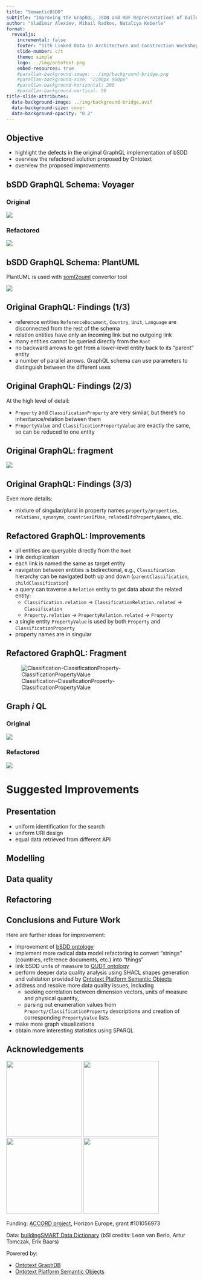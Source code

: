 ```yaml
---
title: "SemanticBSDD"
subtitle: "Improving the GraphQL, JSON and RDF Representations of buildingSmart Data Dictionary"
author: "Vladimir Alexiev, Mihail Radkov, Nataliya Keberle"
format:
  revealjs: 
    incremental: false
    footer: "11th Linked Data in Architecture and Construction Workshop, 15--16 June 2023, Matera, Italy"
    slide-number: c/t
    theme: simple
    logo: ../img/ontotext.png
    embed-resources: true
    #parallax-background-image: ../img/background-bridge.png
    #parallax-background-size: "2100px 900px"
    #parallax-background-horizontal: 200
    #parallax-background-vertical: 50
title-slide-attributes:
  data-background-image: ../img/background-bridge.avif
  data-background-size: cover
  data-background-opacity: "0.2"
---
```

## Objective

- highlight the defects in the original GraphQL implementation of bSDD
- overview the refactored solution proposed by Ontotext
- overview the proposed improvements

## bSDD GraphQL Schema: Voyager 
::: {.panel-tabset}

### Original

[![](../img/bsdd-graphql-voyager-overview.png)](https://rawgit2.com/Accord-Project/bsdd/main/bsdd-graphql-voyager-orig.html){preview-link="true"}

### Refactored 

[![](../img/bsdd-graphql-voyager-refact-overview.png)](https://rawgit2.com/Accord-Project/bsdd/main/bsdd-graphql-voyager-refact.html){preview-link="true"}

:::

## bSDD GraphQL Schema: PlantUML 

PlantUML is used with [soml2puml](https://github.com/VladimirAlexiev/soml/tree/master/soml2puml) convertor tool

![](../img/bsdd-graphql-soml-diagram-overview.png)

## Original GraphQL: Findings (1/3) {.smaller}

- reference entities `ReferenceDocument`, `Country`, `Unit`, `Language`
  are disconnected from the rest of the schema
- relation entities have only an incoming link but no outgoing link
- many entities cannot be queried directly from the `Root` 
- no backward arrows to get from a lower-level entity back to its "parent" entity
- a number of parallel arrows. GraphQL schema can use parameters to distinguish between the different uses


## Original GraphQL: Findings (2/3) {.smaller}

At the high level of detail:

- `Property` and `ClassificationProperty` are very similar, but there's no inheritance/relation between them
- `PropertyValue` and `ClassificationPropertyValue` are exactly the same, so can be reduced to one entity

## Original GraphQL: fragment {.scrollable}

![](../img/bsdd-graphql-voyager-Classification-ClassificationProperty.png)

## Original GraphQL: Findings (3/3) {.smaller}

Even more details:

- mixture of singular/plural in property names
  `property/properties`, 
  `relations`, 
  `synonyms`, 
  `countriesOfUse`, 
  `relatedIfcPropertyNames`, 
  etc.

## Refactored GraphQL: Improvements {.smaller}

- all entities are queryable directly from the `Root`
- link deduplication
- each link is named the same as target entity
- navigation between entities is bidirectional, e.g., `Classification` hierarchy can be navigated both up and down (`parentClassification`, `childClassification`)
- a query can traverse a `Relation` entity to get data about the related entity:
  - `Classification.relation` -> `ClassificationRelation.related` -> `Classification`
  - `Property.relation` -> `PropertyRelation.related` -> `Property`
- a single entity `PropertyValue` is used by both `Property` and `ClassificationProperty`
- property names are in singular

## Refactored GraphQL: Fragment {.scrollable}

![Classification-ClassificationProperty-ClassificationPropertyValue](../img/bsdd-graphql-voyager-refact-Classification-ClassificationProperty.png)

## Graph _i_ QL
::: {.panel-tabset}

### Original

[![](../img/graphiql-orig.png)](https://test.bsdd.buildingsmart.org/graphiql){preview-link="true"}

### Refactored 

[![](../img/graphiql-refact.png)](https://bsdd.ontotext.com/graphiql/){preview-link="true"}

:::

# Suggested Improvements

## Presentation

- uniform identification for the search
- uniform URI design
- equal data retrieved from different API

## Modelling

## Data quality

## Refactoring

## Conclusions and Future Work {.smaller}

Here are further ideas for improvement:

- improvement of [bSDD ontology](https://github.com/buildingSMART/bSDD/blob/master/RDF/preview-bsdd-rdfs-0.4.ttl)
- implement more radical data model refactoring to convert "strings" (countries, reference documents, etc.) into "things"
- link bSDD units of measure to [QUDT ontology](http://qudt.org/2.1/schema/qudt)
- perform deeper data quality analysis using SHACL shapes generation and validation provided by [Ontotext Platform Semantic Objects](https://platform.ontotext.com/semantic-objects/)
- address and resolve more data quality issues, including 
  - seeking correlation between dimension vectors, units of measure and physical quantity, 
  - parsing out enumeration values from `Property/ClassificationProperty` descriptions and creation of corresponding `PropertyValue` lists
- make more graph visualizations
- obtain more interesting statistics using SPARQL

## Acknowledgements {.smaller}

![](../img/accord.png){width=200px} ![](../img/bsdd.png){width=200px} ![](../img/graphdb.png){width=200px} ![](../img/ontotext-platform.png){width=200px}

Funding: [ACCORD project](https://accordproject.eu/), Horizon Europe, grant #101056973

Data: [buildingSMART Data Dictionary](https://www.buildingsmart.org/users/services/buildingsmart-data-dictionary/) 
  (bSI credits: Leon van Berlo, Artur Tomczak, Erik Baars)

Powered by:

- [Ontotext GraphDB](https://graphdb.ontotext.com/)
- [Ontotext Platform Semantic Objects](https://platform.ontotext.com/semantic-objects/)





